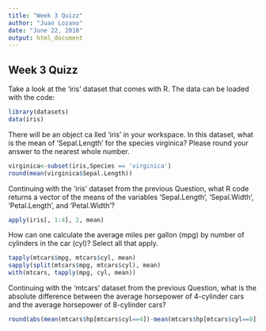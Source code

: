 ---
title: "Week 3 Quizz"
author: "Juan Lozano"
date: "June 22, 2018"
output: html_document
---



## Week 3 Quizz


Take a look at the 'iris' dataset that comes with R. The data can be loaded with the code:

```{r}
library(datasets)
data(iris)
```

There will be an object ca
lled 'iris' in your workspace. In this dataset, what is the mean of 'Sepal.Length' for the species virginica? Please round your answer to the nearest whole number.

```{r}
virginica<-subset(iris,Species == 'virginica')
round(mean(virginica$Sepal.Length))
```

Continuing with the 'iris' dataset from the previous Question, what R code returns a vector of the means of the variables 'Sepal.Length', 'Sepal.Width', 'Petal.Length', and 'Petal.Width'?

```{r}
apply(iris[, 1:4], 2, mean)
```

How can one calculate the average miles per gallon (mpg) by number of cylinders in the car (cyl)? Select all that apply.

```{r}
tapply(mtcars$mpg, mtcars$cyl, mean)
sapply(split(mtcars$mpg, mtcars$cyl), mean)
with(mtcars, tapply(mpg, cyl, mean))
```

Continuing with the 'mtcars' dataset from the previous Question, what is the absolute difference between the average horsepower of 4-cylinder cars and the average horsepower of 8-cylinder cars?

```{r}
round(abs(mean(mtcars$hp[mtcars$cyl==4])-mean(mtcars$hp[mtcars$cyl==8])))
```


